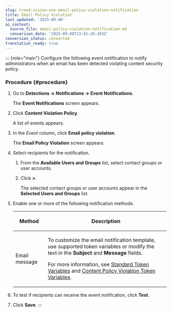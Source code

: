 ```yaml
---
slug: trend-vision-one-email-policy-violation-notification
title: Email Policy Violation
last_updated: '2025-09-08'
ai_context:
  source_file: email-policy-violation-notification.md
  conversion_date: '2025-09-08T23:42:20.183Z'
conversion_status: converted
translation_ready: true
---
```


::: {role="main"}
Configure the following event notification to notify administrators when an email has been detected violating content security policy.

### Procedure {#procedure}

1.  Go to **Detections → Notifications → Event Notifications**.

    The **Event Notifications** screen appears.

2.  Click **Content Violation Policy**.

    A list of events appears.

3.  In the *Event* column, click **Email policy violation**.

    The **Email Policy Violation** screen appears.

4.  Select recipients for the notification.

    1.  From the **Available Users and Groups** list, select contact groups or user accounts.

    2.  Click **\>**.

        The selected contact groups or user accounts appear in the **Selected Users and Groups** list.

5.  Enable one or more of the following notification methods.

    <table>
    <colgroup>
    <col style="width: 21%" />
    <col style="width: 79%" />
    </colgroup>
    <thead>
    <tr>
    <th><p>Method</p></th>
    <th><p>Description</p></th>
    </tr>
    </thead>
    <tbody>
    <tr>
    <td><p>Email message</p></td>
    <td><p>To customize the email notification template, use supported token variables or modify the text in the <strong>Subject</strong> and <strong>Message</strong> fields.</p>
    <p>For more information, see <a href="trend-vision-one-standard-token-variables">Standard Token Variables</a> and <a href="trend-vision-one-content-violation-token-vars">Content Policy Violation Token Variables</a>.</p></td>
    </tr>
    </tbody>
    </table>

6.  To test if recipients can receive the event notification, click **Test**.

7.  Click **Save**.
:::
